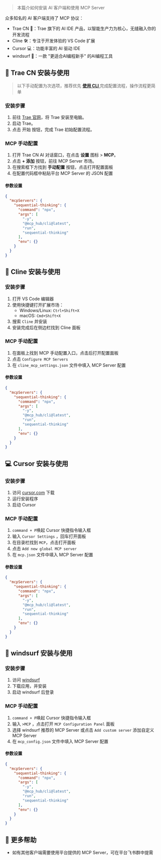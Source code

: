> 本篇介如何安装 AI 客户端和使用 MCP Server

众多知名的 AI 客户端支持了 MCP 协议：

- Trae CN 🚀：Trae 旗下的 AI IDE 产品，以智能生产力为核心，无缝融入你的开发流程
- Cline 🛠️：专注于开发体验的 VS Code 扩展
- Cursor 💻：功能丰富的 AI 驱动 IDE
- windsurf 🌊：一款 "更适合AI编程新手" 的AI编程工具

## 🚀 Trae CN 安装与使用

> 以下手动配置为次选项，推荐优先 **<a href="/docs/cli" target="_blank">使用 CLI </a>** 完成配置流程，操作流程更简单

### 安装步骤

1. 前往 <a href="https://www.trae.com.cn/" target="_blank">Trae 官网</a>，将 Trae 安装至电脑。
2. 启动 Trae。
3. 点击 开始 按钮，完成 Trae 初始配置流程。

### MCP 手动配置

1. 打开 Trae CN AI 对话窗口，在点击 **设置** 图标 >  **MCP**。
2. 点击 **+ 添加** 按钮，前往 MCP Server 市场。
3. 在搜索框下方找到 **手动配置** 按钮，点击打开配置面板
3. 在配置代码框中粘贴平台 MCP Server 的 JSON 配置

#### 参数设置
```json
{
  "mcpServers": {
    "sequential-thinking": {
      "command": "npx",
      "args": [
        "-y",
        "@mcp_hub/cli@latest", 
        "run", 
        "sequential-thinking"
      ],
      "env": {}
    }
  }
}
```

## 🔧 Cline 安装与使用

### 安装步骤

1. 打开 VS Code 编辑器
2. 使用快捷键打开扩展市场：
   - Windows/Linux: `Ctrl+Shift+X`
   - macOS: `Cmd+Shift+X`
3. 搜索 `Cline` 并安装
4. 安装完成后在侧边栏找到 Cline 面板

### MCP 手动配置

1. 在面板上找到 MCP 手动配置入口，点击后打开配置面板
2. 点击 `Configure MCP Servers`
3. 在 `cline_mcp_settings.json` 文件中填入 MCP Server 配置

#### 参数设置
```json
{
  "mcpServers": {
    "sequential-thinking": {
      "command": "npx",
      "args": [
        "-y",
        "@mcp_hub/cli@latest", 
        "run", 
        "sequential-thinking"
      ],
      "env": {}
    }
  }
}
```

## 💻 Cursor 安装与使用

### 安装步骤

1. 访问 [cursor.com](https://cursor.com) 下载
2. 运行安装程序
3. 启动 Cursor

### MCP 手动配置

1. `command + P`唤起 Cursor 快捷指令输入框
2. 输入 `Cursor Settings` ，回车打开面板
3. 在目录栏找到 `MCP`，点击打开面板
4. 点击 `Add new global MCP server`
5. 在 `mcp.json` 文件中填入 MCP Server 配置

#### 参数设置
```json
{
  "mcpServers": {
    "sequential-thinking": {
      "command": "npx",
      "args": [
        "-y",
        "@mcp_hub/cli@latest", 
        "run", 
        "sequential-thinking"
      ],
      "env": {}
    }
  }
}
```

## 🌊 windsurf 安装与使用

### 安装步骤

1. 访问 <a href="https://windsurf.com/" target="_blank">windsurf</a>
2. 下载应用，并安装
3. 启动 windsurf 后登录

### MCP 手动配置

1. `command + P`唤起 Cursor 快捷指令输入框
2. 输入 `>MCP` ，点击打开 `MCP Configuration Panel` 面板
3. 选择 windsurf 推荐的 MCP Server 或点击 `Add custom server` 添加自定义 MCP Server
5. 在 `mcp_config.json` 文件中填入 MCP Server 配置

#### 参数设置
```json
{
  "mcpServers": {
    "sequential-thinking": {
      "command": "npx",
      "args": [
        "-y",
        "@mcp_hub/cli@latest", 
        "run", 
        "sequential-thinking"
      ],
      "env": {}
    }
  }
}
```

## 🧰 更多帮助 

*  如有其他客户端需要使用平台提供的 MCP Server，可在平台飞书群中提需
